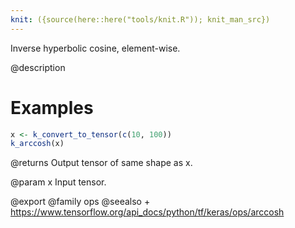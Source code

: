 ```yaml
---
knit: ({source(here::here("tools/knit.R")); knit_man_src})
---
```

Inverse hyperbolic cosine, element-wise.

@description

# Examples
```r
x <- k_convert_to_tensor(c(10, 100))
k_arccosh(x)
```

@returns
Output tensor of same shape as x.

@param x Input tensor.

@export
@family ops
@seealso
+ <https://www.tensorflow.org/api_docs/python/tf/keras/ops/arccosh>
